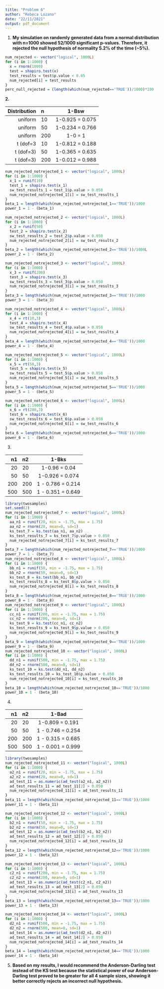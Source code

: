 ---
title: "Problem 6"
author: "Rebeca Lozano"
date: "22/11/2021"
output: pdf_document
---

1. **My simulation on randomly generated data from a normal distribution with n=1000 showed 52/1000 significant p-values. Therefore, it rejected the null hypothesis of normality 5.2% of the time (~5%).**

```{r}
num_rejected <- vector("logical", 1000L)
for (i in 1:1000) {
  x = rnorm(1000)
  test = shapiro.test(x)
  test_results = test$p.value < 0.05
  num_rejected[i] = test_results
}
perc_null_rejected = (length(which(num_rejected=='TRUE'))/1000)*100
```

**2.**

|Distribution|n |1-Bsw|
|-----------:|:-|:---:|
|uniform|10|1-0.925 = 0.075|
|uniform|50|1-0.234 = 0.766|
|uniform|200|1-0 = 1|
|t (dof=3|10|1-0.812 = 0.188|
|t (dof=3)|50|1-0.365 = 0.635|
|t (dof=3)|200|1-0.012 = 0.988|

```{r}
num_rejected_notrejected_1 <- vector("logical", 1000L)
for (i in 1:1000) {
  x_1 = runif(10)
  test_1 = shapiro.test(x_1)
  sw_test_results_1 = test_1$p.value > 0.050
  num_rejected_notrejected_1[i] = sw_test_results_1
}
beta_1 = length(which(num_rejected_notrejected_1=='TRUE'))/1000
power_1 = 1 - (beta_1)

num_rejected_notrejected_2 <- vector("logical", 1000L)
for (i in 1:1000) {
  x_2 = runif(50)
  test_2 = shapiro.test(x_2)
  sw_test_results_2 = test_2$p.value > 0.050
  num_rejected_notrejected_2[i] = sw_test_results_2
}
beta_2 = length(which(num_rejected_notrejected_2=='TRUE'))/1000L
power_2 = 1 - (beta_2)

num_rejected_notrejected_3 <- vector("logical", 1000L)
for (i in 1:1000) {
  x_3 = runif(200)
  test_3 = shapiro.test(x_3)
  sw_test_results_3 = test_3$p.value > 0.050
  num_rejected_notrejected_3[i] = sw_test_results_3
}
beta_3 = length(which(num_rejected_notrejected_3=='TRUE'))/1000
power_3 = 1 - (beta_3)

num_rejected_notrejected_4 <- vector("logical", 1000L)
for (i in 1:1000) {
  x_4 = rt(10,3)
  test_4 = shapiro.test(x_4)
  sw_test_results_4 = test_4$p.value > 0.050
  num_rejected_notrejected_4[i] = sw_test_results_4
}
beta_4 = length(which(num_rejected_notrejected_4=='TRUE'))/1000
power_4 = 1 - (beta_4)

num_rejected_notrejected_5 <- vector("logical", 1000L)
for (i in 1:1000) {
  x_5 = rt(50,3)
  test_5 = shapiro.test(x_5)
  sw_test_results_5 = test_5$p.value > 0.050
  num_rejected_notrejected_5[i] = sw_test_results_5
}
beta_5 = length(which(num_rejected_notrejected_5=='TRUE'))/1000
power_5 = 1 - (beta_5)

num_rejected_notrejected_6 <- vector("logical", 1000L)
for (i in 1:1000) {
  x_6 = rt(200,3)
  test_6 = shapiro.test(x_6)
  sw_test_results_6 = test_6$p.value > 0.050
  num_rejected_notrejected_6[i] = sw_test_results_6
}
beta_6 = length(which(num_rejected_notrejected_6=='TRUE'))/1000
power_6 = 1 - (beta_6)

```


3.

| n1|n2|1-Bks|
|--:|:-|:---:|
|20|20|1-0.96 = 0.04|
|50|50|1-0.926 = 0.074|
|200|200|1 - 0.786 = 0.214|
|500|500|1 - 0.351 = 0.649|

```{r}
library(twosamples)
set.seed(2)
num_rejected_notrejected_7 <- vector("logical", 1000L)
for (i in 1:1000) {
  aa_n1 = runif(20, min = -1.75, max = 1.75)
  aa_n2 = rnorm(20, mean=0, sd=1)
  ks_test_7 = ks.test(aa_n1, aa_n2)
  ks_test_results_7 = ks_test_7$p.value > 0.050
  num_rejected_notrejected_7[i] = ks_test_results_7
}
beta_7 = length(which(num_rejected_notrejected_7=='TRUE'))/1000
power_7 = 1 - (beta_7)
num_rejected_notrejected_8 <- vector("logical", 1000L)
for (i in 1:1000) {
  bb_n1 = runif(50, min = -1.75, max = 1.75)
  bb_n2 = rnorm(50, mean=0, sd=1)
  ks_test_8 = ks.test(bb_n1, bb_n2)
  ks_test_results_8 = ks_test_8$p.value > 0.050
  num_rejected_notrejected_8[i] = ks_test_results_8
}
beta_8 = length(which(num_rejected_notrejected_8=='TRUE'))/1000
power_8 = 1 - (beta_8)
num_rejected_notrejected_9 <- vector("logical", 1000L)
for (i in 1:1000) {
  cc_n1 = runif(200, min = -1.75, max = 1.75)
  cc_n2 = rnorm(200, mean=0, sd=1)
  ks_test_9 = ks.test(cc_n1, cc_n2)
  ks_test_results_9 = ks_test_9$p.value > 0.050
  num_rejected_notrejected_9[i] = ks_test_results_9
}
beta_9 = length(which(num_rejected_notrejected_9=='TRUE'))/1000
power_9 = 1 - (beta_9)
num_rejected_notrejected_10 <- vector("logical", 1000L)
for (i in 1:1000) {
  dd_n1 = runif(500, min = -1.75, max = 1.75)
  dd_n2 = rnorm(500, mean=0, sd=1)
  ks_test_10 = ks.test(dd_n1, dd_n2)
  ks_test_results_10 = ks_test_10$p.value > 0.050
  num_rejected_notrejected_10[i] = ks_test_results_10
}
beta_10 = length(which(num_rejected_notrejected_10=='TRUE'))/1000
power_10 = 1 - (beta_10)
```


4.

| n1|n2|1-Bad|
|--:|:-|:---:|
|20|20|1-0.809 = 0.191|
|50|50|1 - 0.746 = 0.254|
|200|200|1 - 0.315 = 0.685|
|500|500|1 - 0.001 = 0.999|

```{r}
library(twosamples)
num_rejected_notrejected_11 <- vector("logical", 1000L)
for (i in 1:1000) {
  a2_n1 = runif(20, min = -1.75, max = 1.75)
  a2_n2 = rnorm(20, mean=0, sd=1)
  ad_test_11 = as.numeric(ad_test(a2_n1, a2_n2))
  ad_test_results_11 = ad_test_11[2] > 0.050
  num_rejected_notrejected_11[i] = ad_test_results_11
}
beta_11 = length(which(num_rejected_notrejected_11=='TRUE'))/1000
power_11 = 1 - (beta_11)

num_rejected_notrejected_12 <- vector("logical", 1000L)
for (i in 1:1000) {
  b2_n1 = runif(50, min = -1.75, max = 1.75)
  b2_n2 = rnorm(50, mean=0, sd=1)
  ad_test_12 = as.numeric(ad_test(b2_n1, b2_n2))
  ad_test_results_12 = ad_test_12[2] > 0.050
  num_rejected_notrejected_12[i] = ad_test_results_12
}
beta_12 = length(which(num_rejected_notrejected_12=='TRUE'))/1000
power_12 = 1 - (beta_12)

num_rejected_notrejected_13 <- vector("logical", 1000L)
for (i in 1:1000) {
  c2_n1 = runif(200, min = -1.75, max = 1.75)
  c2_n2 = rnorm(200, mean=0, sd=1)
  ad_test_13 = as.numeric(ad_test(c2_n1, c2_n2))
  ad_test_results_13 = ad_test_13[2] > 0.050
  num_rejected_notrejected_13[i] = ad_test_results_13
}
beta_13 = length(which(num_rejected_notrejected_13=='TRUE'))/1000
power_13 = 1 - (beta_13)

num_rejected_notrejected_14 <- vector("logical", 1000L)
for (i in 1:1000) {
  d2_n1 = runif(500, min = -1.75, max = 1.75)
  d2_n2 = rnorm(500, mean=0, sd=1)
  ad_test_14 = as.numeric(ad_test(d2_n1, d2_n2))
  ad_test_results_14 = ad_test_14[2] > 0.050
  num_rejected_notrejected_14[i] = ad_test_results_14
}
beta_14 = length(which(num_rejected_notrejected_14=='TRUE'))/1000
power_14 = 1 - (beta_14)
```

5.
**Based on my results, I would recommend the Anderson-Darling test instead of the KS test because the statistical power of our Anderson-Darling test proved to be greater for all 4 sample sizes, showing it better correctly rejects an incorrect null hypothesis.**


